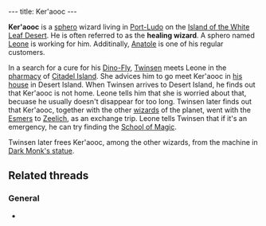 ---
title: Ker'aooc
---

{{twinsunica import}}{{Infobox Character
 |image=
 |race=Sphero
 |gender=Male
 |size=Small
 |age=Adult
 |magical=
 |lba1=
 |lba2=yes
 |alignment=sendell
 |occupation=Healing Wizard
 |requires=
 |amount=
 |fam1=
 |fam2=
 |planet=
 |island=
 |building=
}}

'''Ker'aooc''' is a [[sphero]] wizard living in [[Port-Ludo]] on the [[Island of the White Leaf Desert]]. He is often referred to as the '''healing wizard'''. A sphero named [[Leone]] is working for him. Additinally, [[Anatole]] is one of his regular customers.

In a search for a cure for his [[Dino-Fly]], [[Twinsen]] meets Leone in the [[pharmacy]] of [[Citadel Island]]. She advices him to go meet Ker'aooc in [[Ker'aooc's house|his house]] in Desert Island. When Twinsen arrives to Desert Island, he finds out that Ker'aooc is not home. Leone tells him that she is worried about that, becuase he usually doesn't disappear for too long. Twinsen later finds out that Ker'aooc, together with the other [[wizards]] of the planet, went with the [[Esmers]] to [[Zeelich]], as an exchange trip. Leone tells Twinsen that if it's an emergency, he can try finding the [[School of Magic]].

Twinsen later frees Ker'aooc, among the other wizards, from the machine in [[Dark Monk's statue]].

== Related threads ==
=== General ===
* {{thread|id=6468|title=Ker'Aooc...}}

<!-- remove these category links when they're all automated by categorizers...
[[Category:Spheroes]]
[[Category:Male characters]]
[[Category:Small characters]]
[[Category:Adult characters]]
[[Category:Desert Island inhabitants]] -->